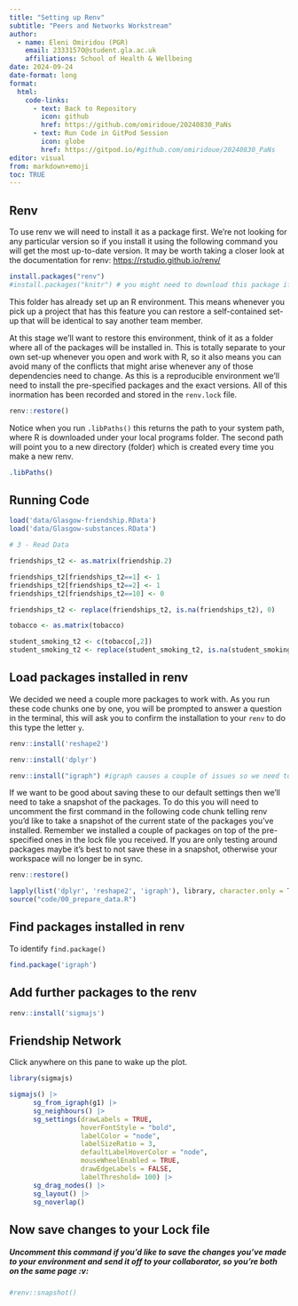 ```yaml
---
title: "Setting up Renv"
subtitle: "Peers and Networks Workstream"
author:
  - name: Eleni Omiridou (PGR)
    email: 2333157O@student.gla.ac.uk
    affiliations: School of Health & Wellbeing 
date: 2024-09-24
date-format: long
format:
  html:
    code-links:
      - text: Back to Repository
        icon: github
        href: https://github.com/omiridoue/20240830_PaNs
      - text: Run Code in GitPod Session
        icon: globe
        href: https://gitpod.io/#github.com/omiridoue/20240830_PaNs
editor: visual
from: markdown+emoji
toc: TRUE
---
```


## Renv

To use renv we will need to install it as a package first. We're not looking for any particular version so if you install it using the following command you will get the most up-to-date version. It may be worth taking a closer look at the documentation for renv: <https://rstudio.github.io/renv/>

```r
install.packages("renv")
#install.packages("knitr") # you might need to download this package if you want to render the document on RStudio Cloud as it does not come pre-installed, otherwise you can opt run the code chunks one by one
```

This folder has already set up an R environment. This means whenever you pick up a project that has this feature you can restore a self-contained set-up that will be identical to say another team member.

At this stage we'll want to restore this environment, think of it as a folder where all of the packages will be installed in. This is totally separate to your own set-up whenever you open and work with R, so it also means you can avoid many of the conflicts that might arise whenever any of those dependencies need to change. As this is a reproducible environment we'll need to install the pre-specified packages and the exact versions. All of this inormation has been recorded and stored in the `renv.lock` file.

```r
renv::restore()
```

Notice when you run `.libPaths()` this returns the path to your system path, where R is downloaded under your local programs folder. The second path will point you to a new directory (folder) which is created every time you make a new renv.

```r
.libPaths()
```

## Running Code

```r
load('data/Glasgow-friendship.RData')
load('data/Glasgow-substances.RData')

# 3 - Read Data

friendships_t2 <- as.matrix(friendship.2)

friendships_t2[friendships_t2==1] <- 1
friendships_t2[friendships_t2==2] <- 1
friendships_t2[friendships_t2==10] <- 0

friendships_t2 <- replace(friendships_t2, is.na(friendships_t2), 0)

tobacco <- as.matrix(tobacco)

student_smoking_t2 <- c(tobacco[,2])
student_smoking_t2 <- replace(student_smoking_t2, is.na(student_smoking_t2), 0)
```

## Load packages installed in renv

We decided we need a couple more packages to work with. As you run these code chunks one by one, you will be prompted to answer a question in the terminal, this will ask you to confirm the installation to your `renv` to do this type the letter `y`.

```r
renv::install('reshape2')
```

```r
renv::install('dplyr')
```

```r
renv::install("igraph") #igraph causes a couple of issues so we need to install the above
```

If we want to be good about saving these to our default settings then we'll need to take a snapshot of the packages. To do this you will need to uncomment the first command in the following code chunk telling renv you'd like to take a snapshot of the current state of the packages you've installed. Remember we installed a couple of packages on top of the pre-specified ones in the lock file you received. If you are only testing around packages maybe it's best to not save these in a snapshot, otherwise your workspace will no longer be in sync.

```r
renv::restore()
```

```r

lapply(list('dplyr', 'reshape2', 'igraph'), library, character.only = TRUE)
source("code/00_prepare_data.R")
```

## Find packages installed in renv

To identify `find.package()`

```r
find.package('igraph')
```

## Add further packages to the renv

```r
renv::install('sigmajs')
```

## Friendship Network

Click anywhere on this pane to wake up the plot.

```r
library(sigmajs)

sigmajs() |> 
      sg_from_igraph(g1) |>  
      sg_neighbours() |> 
      sg_settings(drawLabels = TRUE, 
                  hoverFontStyle = "bold", 
                  labelColor = "node", 
                  labelSizeRatio = 3,
                  defaultLabelHoverColor = "node",
                  mouseWheelEnabled = TRUE, 
                  drawEdgeLabels = FALSE,
                  labelThreshold= 100) |> 
      sg_drag_nodes() |>  
      sg_layout() |> 
      sg_noverlap()

```

## Now save changes to your Lock file

##### Uncomment this command if you'd like to save the changes you've made to your environment and send it off to your collaborator, so you're both on the same page :v:

```r
#renv::snapshot()
```
